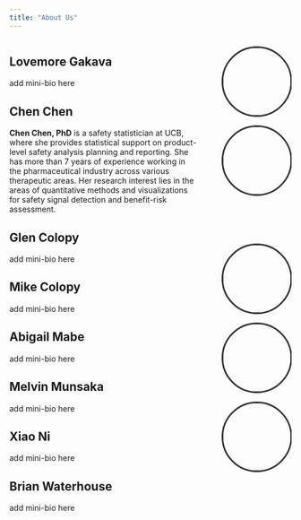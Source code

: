 ```yaml
---
title: "About Us"
---
```


::: columns
::: {.column width="70%"}
## Lovemore Gakava

add mini-bio here

## Chen Chen

**Chen Chen, PhD** is a safety statistician at UCB, where she provides statistical support on product-level safety analysis planning and reporting. She has more than 7 years of experience working in the pharmaceutical industry across various therapeutic areas. Her research interest lies in the areas of quantitative methods and visualizations for safety signal detection and benefit-risk assessment.

## Glen Colopy

add mini-bio here

## Mike Colopy

add mini-bio here

## Abigail Mabe

add mini-bio here

## Melvin Munsaka

add mini-bio here

## Xiao Ni

add mini-bio here

## Brian Waterhouse

add mini-bio here
:::

::: {.column width="30%"}
<img src="images/lg_headshot.png" width="120px" height="120px" style="border-radius: 70%; object-fit: cover; object-position: 50% 50%; margin-left: 20px; margin-top: 0px; border: 3px solid #333; margin-bottom: 30px; display: block;" />
<img src="images/chen_headshot.jpg" width="120px" height="120px" style="border-radius: 70%; object-fit: cover; object-position: 50% 50%; margin-left: 20px; margin-top: -15px; border: 3px solid #333; margin-bottom: 100px; display: block;" />
<img src="images/mike_headshot.jpg" width="120px" height="120px" style="border-radius: 70%; object-fit: cover; object-position: 50% 24%; margin-left: 20px; margin-top: -15px; border: 3px solid #333; margin-bottom: 30px; display: block;" />
<img src="images/glen_headshot.jpg" width="120px" height="120px" style="border-radius: 70%; object-fit: cover; object-position: 50% 24%; margin-left: 20px; margin-top: -15px; border: 3px solid #333; margin-bottom: 30px; display: block;" />
<img src="images/abigail_headshot.jpg" width="120px" height="120px" style="border-radius: 70%; object-fit: cover; object-position: 50% 32%; margin-left: 20px; margin-top: -15px; border: 3px solid #333; margin-bottom: 30px; display: block;" />
:::
:::
